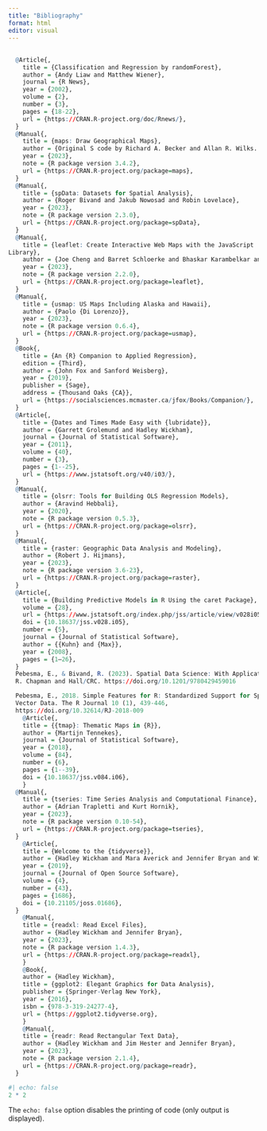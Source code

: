 ```yaml
---
title: "Bibliography"
format: html
editor: visual
---
```


## 

```r
  @Article{,
    title = {Classification and Regression by randomForest},
    author = {Andy Liaw and Matthew Wiener},
    journal = {R News},
    year = {2002},
    volume = {2},
    number = {3},
    pages = {18-22},
    url = {https://CRAN.R-project.org/doc/Rnews/},
  }
  @Manual{,
    title = {maps: Draw Geographical Maps},
    author = {Original S code by Richard A. Becker and Allan R. Wilks. R version by Ray Brownrigg. Enhancements by Thomas P Minka and Alex Deckmyn.},
    year = {2023},
    note = {R package version 3.4.2},
    url = {https://CRAN.R-project.org/package=maps},
  }
  @Manual{,
    title = {spData: Datasets for Spatial Analysis},
    author = {Roger Bivand and Jakub Nowosad and Robin Lovelace},
    year = {2023},
    note = {R package version 2.3.0},
    url = {https://CRAN.R-project.org/package=spData},
  }
  @Manual{,
    title = {leaflet: Create Interactive Web Maps with the JavaScript 'Leaflet'
Library},
    author = {Joe Cheng and Barret Schloerke and Bhaskar Karambelkar and Yihui Xie},
    year = {2023},
    note = {R package version 2.2.0},
    url = {https://CRAN.R-project.org/package=leaflet},
  }
  @Manual{,
    title = {usmap: US Maps Including Alaska and Hawaii},
    author = {Paolo {Di Lorenzo}},
    year = {2023},
    note = {R package version 0.6.4},
    url = {https://CRAN.R-project.org/package=usmap},
  }
  @Book{,
    title = {An {R} Companion to Applied Regression},
    edition = {Third},
    author = {John Fox and Sanford Weisberg},
    year = {2019},
    publisher = {Sage},
    address = {Thousand Oaks {CA}},
    url = {https://socialsciences.mcmaster.ca/jfox/Books/Companion/},
  }
  @Article{,
    title = {Dates and Times Made Easy with {lubridate}},
    author = {Garrett Grolemund and Hadley Wickham},
    journal = {Journal of Statistical Software},
    year = {2011},
    volume = {40},
    number = {3},
    pages = {1--25},
    url = {https://www.jstatsoft.org/v40/i03/},
  }
  @Manual{,
    title = {olsrr: Tools for Building OLS Regression Models},
    author = {Aravind Hebbali},
    year = {2020},
    note = {R package version 0.5.3},
    url = {https://CRAN.R-project.org/package=olsrr},
  }
  @Manual{,
    title = {raster: Geographic Data Analysis and Modeling},
    author = {Robert J. Hijmans},
    year = {2023},
    note = {R package version 3.6-23},
    url = {https://CRAN.R-project.org/package=raster},
  }
  @Article{,
    title = {Building Predictive Models in R Using the caret Package},
    volume = {28},
    url = {https://www.jstatsoft.org/index.php/jss/article/view/v028i05},
    doi = {10.18637/jss.v028.i05},
    number = {5},
    journal = {Journal of Statistical Software},
    author = {{Kuhn} and {Max}},
    year = {2008},
    pages = {1–26},
  }
  Pebesma, E., & Bivand, R. (2023). Spatial Data Science: With Applications in
  R. Chapman and Hall/CRC. https://doi.org/10.1201/9780429459016

  Pebesma, E., 2018. Simple Features for R: Standardized Support for Spatial
  Vector Data. The R Journal 10 (1), 439-446,
  https://doi.org/10.32614/RJ-2018-009
    @Article{,
    title = {{tmap}: Thematic Maps in {R}},
    author = {Martijn Tennekes},
    journal = {Journal of Statistical Software},
    year = {2018},
    volume = {84},
    number = {6},
    pages = {1--39},
    doi = {10.18637/jss.v084.i06},
    }
  @Manual{,
    title = {tseries: Time Series Analysis and Computational Finance},
    author = {Adrian Trapletti and Kurt Hornik},
    year = {2023},
    note = {R package version 0.10-54},
    url = {https://CRAN.R-project.org/package=tseries},
  }
    @Article{,
    title = {Welcome to the {tidyverse}},
    author = {Hadley Wickham and Mara Averick and Jennifer Bryan and Winston Chang and Lucy DAgostino McGowan and Romain François and Garrett Grolemund and Alex Hayes and Lionel Henry and Jim Hester and Max Kuhn and Thomas Lin Pedersen and Evan Miller and Stephan Milton Bache and Kirill Müller and Jeroen Ooms and David Robinson and Dana Paige Seidel and Vitalie Spinu and Kohske Takahashi and Davis Vaughan and Claus Wilke and Kara Woo and Hiroaki Yutani},
    year = {2019},
    journal = {Journal of Open Source Software},
    volume = {4},
    number = {43},
    pages = {1686},
    doi = {10.21105/joss.01686},
  }
    @Manual{,
    title = {readxl: Read Excel Files},
    author = {Hadley Wickham and Jennifer Bryan},
    year = {2023},
    note = {R package version 1.4.3},
    url = {https://CRAN.R-project.org/package=readxl},
    }
    @Book{,
    author = {Hadley Wickham},
    title = {ggplot2: Elegant Graphics for Data Analysis},
    publisher = {Springer-Verlag New York},
    year = {2016},
    isbn = {978-3-319-24277-4},
    url = {https://ggplot2.tidyverse.org},
    }
    @Manual{,
    title = {readr: Read Rectangular Text Data},
    author = {Hadley Wickham and Jim Hester and Jennifer Bryan},
    year = {2023},
    note = {R package version 2.1.4},
    url = {https://CRAN.R-project.org/package=readr},
  }
```

```r
#| echo: false
2 * 2
```

The `echo: false` option disables the printing of code (only output is displayed).

